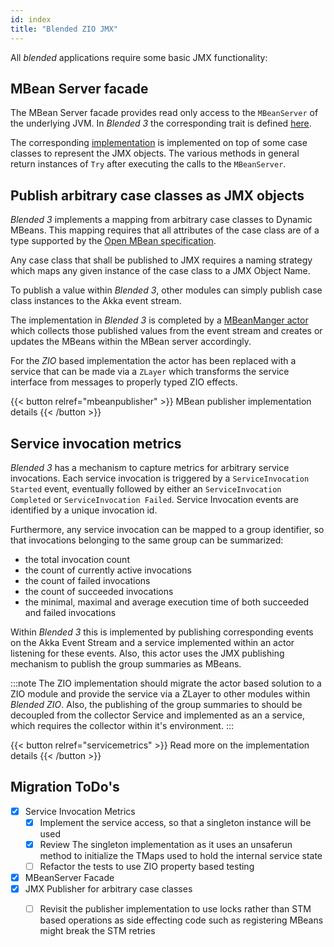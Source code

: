 ```yaml
---
id: index
title: "Blended ZIO JMX"
---
```


All _blended_ applications require some basic JMX functionality:

## MBean Server facade

The MBean Server facade provides read only access to the `MBeanServer` of the underlying JVM. In _Blended 3_ the corresponding trait is defined [here](https://github.com/woq-blended/blended/blob/main/blended.jmx/jvm/src/main/scala/blended/jmx/BlendedMBeanServerFacade.scala).

The corresponding [implementation](https://github.com/woq-blended/blended/blob/main/blended.jmx/jvm/src/main/scala/blended/jmx/internal/BlendedMBeanServerFacadeImpl.scala) is implemented on top of some case classes to represent the JMX objects. The various methods in general return instances of `Try` after executing the calls to the `MBeanServer`.


## Publish arbitrary case classes as JMX objects

_Blended 3_ implements a mapping from arbitrary case classes to Dynamic MBeans. This mapping requires that all attributes of the case class are of a type supported by the [Open MBean specification](https://docs.oracle.com/cd/E19206-01/816-4178/6madjde4v/index.html).

Any case class that shall be published to JMX requires a naming strategy which maps any given instance of the case class to a JMX Object Name.

To publish a value within _Blended 3_, other modules can simply publish case class instances to the Akka event stream.

The implementation in _Blended 3_ is completed by a [MBeanManger actor](https://github.com/woq-blended/blended/blob/main/blended.jmx/jvm/src/main/scala/blended/jmx/internal/ProductMBeanManagerImpl.scala) which collects those published values from the event stream and creates or updates the MBeans within the MBean server accordingly.

For the _ZIO_ based implementation the actor has been replaced with a service that can be made via a `ZLayer` which transforms the service interface from messages to properly typed ZIO effects.

{{< button relref="mbeanpublisher" >}}
MBean publisher implementation details
{{< /button >}}

## Service invocation metrics

_Blended 3_ has a mechanism to capture metrics for arbitrary service invocations. Each service invocation is triggered by a `ServiceInvocation Started` event, eventually followed by either an `ServiceInvocation Completed` or `ServiceInvocation Failed`. Service Invocation events are identified by a unique invocation id.

Furthermore, any service invocation can be mapped to a group identifier, so that invocations belonging to the same group can be summarized:
* the total invocation count
* the count of currently active invocations
* the count of failed invocations
* the count of succeeded invocations
* the minimal, maximal and average execution time of both succeeded and failed invocations

Within _Blended 3_ this is implemented by publishing corresponding events on the Akka Event Stream and a service implemented within an actor listening for these events. Also, this actor uses the JMX publishing mechanism to publish the group summaries as MBeans.

:::note
The ZIO implementation should migrate the actor based solution to a ZIO module and provide the service via a ZLayer to other modules within _Blended ZIO_. Also, the publishing of the group summaries to should be decoupled from the collector Service and implemented as an a service, which requires the collector within it's environment.
:::

{{< button relref="servicemetrics" >}}
Read more on the implementation details
{{< /button >}}

## Migration ToDo's

* [x] Service Invocation Metrics
  * [x] Implement the service access, so that a singleton instance will be used
  * [x] Review The singleton implementation as it uses an unsaferun method to initialize the TMaps used to hold the internal service state
  * [ ] Refactor the tests to use ZIO property based testing
* [x] MBeanServer Facade
* [x] JMX Publisher for arbitrary case classes
  * [ ] Revisit the publisher implementation to use locks rather than STM based operations as side effecting code such as registering MBeans might break the STM retries


